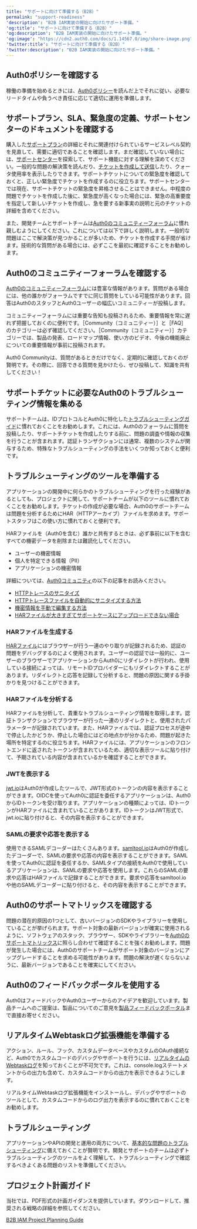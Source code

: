 ```yaml
---
title: "サポートに向けて準備する（B2B）"
permalink: "support-readiness"
'description': "B2B IAM実装の開始に向けたサポート準備。"
'og:title': "サポートに向けて準備する（B2B）"
'og:description': "B2B IAM実装の開始に向けたサポート準備。"
'og:image': "https://cdn2.auth0.com/docs/1.14567.0/img/share-image.png"
'twitter:title': "サポートに向けて準備する（B2B）"
'twitter:description': "B2B IAM実装の開始に向けたサポート準備。"
---
```


## Auth0ポリシーを確認する

稼働の準備を始めるときには、[Auth0ポリシー](/ja-jp/troubleshoot/customer-support/operational-policies)を読んだ上でそれに従い、必要なリードタイムや負うべき責任に応じて適切に運用を準備します。

## サポートプラン、SLA、緊急度の定義、サポートセンターのドキュメントを確認する

購入した[サポートプラン](/ja-jp/troubleshoot/customer-support)の詳細とそれに関連付けられているサービスレベル契約を見直して、需要に適切であることを確認します。まだ確認していない場合には、[サポートセンター](https://support.auth0.com/)を探索して、サポート機能に対する理解を深めてください。一般的な問題の解決策を読んだり、[チケットを作成して送信](/ja-jp/troubleshoot/customer-support/open-and-manage-support-tickets)したり、クォータ使用率を表示したりできます。サポートチケットについての緊急度を確認しておくと、正しい緊急度でチケットを作成するのに役立ちます。サポートセンターでは現在、サポートチケットの緊急度を昇格させることはできません。中程度の問題でチケットを作成した後に、緊急度が高くなった場合には、緊急の高重要度を指定して新しいチケットを作成し、急を要する新事実の説明と元のチケットの詳細を含めてください。

また、開発チームとサポートチームは[Auth0のコミュニティーフォーラム](https://community.auth0.com/)に慣れ親しむようにしてください。これについては以下で詳しく説明します。一般的な問題はここで解決策が見つかることが多いため、チケットを作成する手間が省けます。技術的な質問がある場合には、必ずここを最初に確認することをお勧めします。

## Auth0のコミュニティーフォーラムを確認する

[Auth0のコミュニティーフォーラム](https://community.auth0.com/)には豊富な情報があります。質問がある場合には、他の誰かがフォーラムですでに同じ質問をしている可能性があります。回答はAuth0のスタッフとAuth0ユーザーの幅広いコミュニティーが投稿します。

コミュニティーフォーラムには重要な告知も投稿されるため、重要情報を常に遅れず把握しておくのに便利です。［Community（コミュニティー）］と［FAQ］のカテゴリーは必ず確認してください。［Community（コミュニティー）］カテゴリーでは、製品の発表、ロードマップ情報、使い方のビデオ、今後の機能廃止についての重要情報が事前に投稿されます。

Auth0 Communityは、質問があるときだけでなく、定期的に確認しておくのが賢明です。その際に、回答できる質問を見かけたら、ぜひ投稿して、知識を共有してください！

## サポートチケットに必要なAuth0のトラブルシューティング情報を集める

サポートチームは、IDプロトコルとAuth0に特化した[トラブルシューティングガイド](/ja-jp/troubleshoot)に慣れておくことをお勧めします。これには、Auth0のフォーラムに質問を投稿したり、サポートチケットを作成したりする前に、問題の調査や情報の収集を行うことが含まれます。認証トランザクションには通常、複数のシステムが関与するため、特殊なトラブルシューティングの手法をいくつか知っておくと便利です。

## トラブルシューティングのツールを準備する

アプリケーションの開発中に何らかのトラブルシューティングを行った経験があるとしても、プロジェクトに関して、サポートチームが以下のツールに慣れておくことをお勧めします。チケットの作成が必要な場合、Auth0のサポートチームは問題を分析するためにHAR（HTTPアーカイブ）ファイルを求めます。サポートスタッフはこの使い方に慣れておくと便利です。

<Warning>

HARファイルを（Auth0を含む）誰かと共有するときは、必ず事前に以下を含むすべての機密データを削除または難読化してください。

* ユーザーの機密情報
* 個人を特定できる情報（PII）
* アプリケーションの機密情報

詳細については、[Auth0コミュニティ](https://community.auth0.com)の以下の記事をお読みください。

* [HTTPトレースのサニタイズ](https://community.auth0.com/t/sanitizing-http-traces/119488)
* [HTTPトレースファイルを自動的にサニタイズする方法](https://community.auth0.com/t/how-to-sanitize-a-http-trace-file-automatically/120583)
* [機密情報を手動で編集する方法](https://community.auth0.com/t/how-to-manually-redact-sensitive-information/122554)
* [HARファイルが大きすぎてサポートケースにアップロードできない場合](https://community.auth0.com/t/har-file-is-too-large-to-upload-to-the-support-case/122488)

</Warning>

### HARファイルを生成する

[HARファイル](/ja-jp/troubleshoot/troubleshooting-tools/generate-and-analyze-har-files)にはブラウザーが行う一連のやり取りが記録されるため、認証の問題をデバッグするのによく使用されます。ユーザーの認証では一般的に、ユーザーのブラウザーでアプリケーションからAuth0にリダイレクトが行われ、使用している接続によっては、リモートIDプロバイダーにもリダイレクトすることがあります。リダイレクトと応答を記録して分析すると、問題の原因に関する手掛かりを見つけることができます。

### HARファイルを分析する

HARファイルを分析して、貴重なトラブルシューティング情報を取得します。認証トランザクションでブラウザーが行った一連のリダイレクトと、使用されたパラメーターが記録されています。また、HARファイルでは、認証プロセスが途中で停止したかどうか、停止した場合にはどの地点かが分かるため、問題が起きた場所を特定するのに役立ちます。HARファイルには、アプリケーションのフロントエンドに返されたトークンが含まれているため、適切な表示ツールに貼り付けて、予期されている内容が含まれているかを確認することができます。

### JWTを表示する

[jwt.io](https://jwt.io/)はAuth0が作成したツールで、<Tooltip data-tooltip-id="react-containers-DefinitionTooltip-3" href="/ja-jp/glossary?term=json-web-token" tip="JSON Web Token（JWT）: 二者間のクレームを安全に表現するために使用される標準IDトークン形式（および多くの場合、アクセストークン形式）。" cta="用語集の表示">JWT</Tooltip>形式のトークンの内容を表示することができます。OIDCを使ってAuth0に認証を委任するアプリケーションは、Auth0からIDトークンを受け取ります。アプリケーションの種類によっては、IDトークンがHARファイルに含まれていることがあります。IDトークンはJWT形式で、 jwt.ioに貼り付けると、その内容を表示することができます。

### SAMLの要求や応答を表示する

使用できる<Tooltip data-tooltip-id="react-containers-DefinitionTooltip-1" href="/ja-jp/glossary?term=security-assertion-markup-language" tip="Security Assertion Markup Language（SAML）: パスワードなしに二者間で認証情報を交換できる標準化プロトコル。" cta="用語集の表示">SAML</Tooltip>デコーダーはたくさんあります。[samltool.io](https://samltool.io/)はAuth0が作成したデコーダーで、SAMLの要求や応答の内容を表示することができます。SAMLを使ってAuth0に認証を委任するか、SAMLタイプの接続をAuth0で使用しているアプリケーションは、SAMLの要求や応答を使用します。これらのSAMLの要求や応答はHARファイルで記録することができます。要求や応答をsamltool.ioや他のSAMLデコーダーに貼り付けると、その内容を表示することができます。

## Auth0のサポートマトリックスを確認する

問題の潜在的原因の1つとして、古いバージョンのSDKやライブラリーを使用していることが挙げられます。サポート対象の最新バージョンが確実に使用されるように、ソフトウェアのスタック、ブラウザー、SDKやライブラリーを[Auth0のサポートマトリックス](/ja-jp/troubleshoot/customer-support/product-support-matrix)に照らし合わせて確認することを強くお勧めします。問題が発生した場合には、Auth0のサポートチームがサポート対象のバージョンにアップグレードすることを求める可能性があります。問題の解決が遅くならないように、最新バージョンであることを確実にしてください。

## Auth0のフィードバックポータルを使用する

Auth0はフィードバックやAuth0ユーザーからのアイデアを歓迎しています。製品チームへのご提案は、製品についてのご意見を[製品フィードバックポータル](https://auth0.com/feedback)まで直接お寄せください。

## リアルタイムWebtaskログ拡張機能を準備する

アクション、ルール、フック、カスタムデータベースやカスタムの<Tooltip data-tooltip-id="react-containers-DefinitionTooltip-0" href="/ja-jp/glossary?term=oath2" tip="OAuth 2.0: 認可プロトコルとワークフローを定義する認可フレームワーク。" cta="用語集の表示">OAuth</Tooltip>接続など、Auth0でカスタムコードのデバッグやサポートを行うには、[リアルタイムのWebtaskログ](/ja-jp/customize/extensions/real-time-webtask-logs)を知っておくことが不可欠です。これは、console.logステートメントからの出力も含めて、カスタムコードからの出力を表示できるようにします。

リアルタイムWebtaskログ拡張機能をインストールし、デバッグやサポートのツールとして、カスタムコードからのログ出力を表示するのに慣れておくことをお勧めします。

## トラブルシューティング

アプリケーションやAPIの開発と運用の両方について、[基本的な問題のトラブルシューティング](/ja-jp/troubleshoot/basic-issues)に備えておくことが賢明です。開発とサポートのチームは必ずトラブルシューティングのツールをよく理解して、トラブルシューティングで確認するべきよくある問題のリストを準備してください。

## プロジェクト計画ガイド

当社では、PDF形式の計画ガイダンスを提供しています。ダウンロードして、推奨される戦略の詳細を参照してください。

[B2B IAM Project Planning Guide](//assets.ctfassets.net/cdy7uua7fh8z/63F0WOPJdVzsPMxV1Xvp8x/7a329487c5e890d8e820f6a48983b46a/B2B_Project_Planning.pdf)